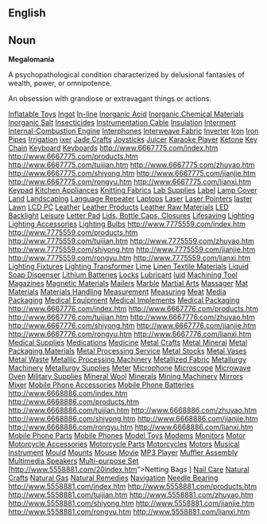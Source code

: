 == English ==

== Noun ==

'''Megalomania'''

A psychopathological condition characterized by delusional fantasies of wealth, power, or omnipotence. 

An obsession with grandiose or extravagant things or actions.

[http://www.6667775.com/01index.htm Inflatable Toys]
[http://www.6667775.com/02index.htm Ingot]
[http://www.6667775.com/03index.htm In-line]
[http://www.6667775.com/04index.htm Inorganic Acid]
[http://www.6667775.com/05index.htm Inorganic Chemical Materials]
[http://www.6667775.com/06index.htm Inorganic Salt]
[http://www.6667775.com/07index.htm Insecticides]
[http://www.6667775.com/08index.htm Instrumentation Cable]
[http://www.6667775.com/09index.htm Insulation]
[http://www.6667775.com/10index.htm Interment]
[http://www.6667775.com/11index.htm Internal-Combustion Engine]
[http://www.6667775.com/12index.htm Interphones]
[http://www.6667775.com/13index.htm Interweave Fabric]
[http://www.6667775.com/14index.htm Inverter]
[http://www.6667775.com/15index.htm Iron]
[http://www.6667775.com/16index.htm Iron Pipes]
[http://www.6667775.com/17index.htm Irrigation]
[http://www.6667775.com/18index.htm ixer]
[http://www.6667775.com/19index.htm Jade Crafts]
[http://www.6667775.com/20index.htm Joysticks]
[http://www.6667775.com/21index.htm Juicer]
[http://www.6667775.com/22index.htm Karaoke Player]
[http://www.6667775.com/23index.htm Ketone]
[http://www.6667775.com/24index.htm Key Chain]
[http://www.6667775.com/25index.htm Keyboard]
[http://www.6667775.com/26index.htm Keyboards]
http://www.6667775.com/index.htm
http://www.6667775.com/products.htm
http://www.6667775.com/tuijian.htm
http://www.6667775.com/zhuyao.htm
http://www.6667775.com/shiyong.htm
http://www.6667775.com/jianjie.htm
http://www.6667775.com/rongyu.htm
http://www.6667775.com/lianxi.htm 
[http://www.7775559.com/01index.htm Keypad]
[http://www.7775559.com/02index.htm Kitchen Appliances]
[http://www.7775559.com/03index.htm Knitting Fabrics]
[http://www.7775559.com/04index.htm Lab Supplies]
[http://www.7775559.com/05index.htm Label]
[http://www.7775559.com/06index.htm Lamp Cover]
[http://www.7775559.com/07index.htm Land]
[http://www.7775559.com/08index.htm Landscaping]
[http://www.7775559.com/09index.htm Language Repeater]
[http://www.7775559.com/10index.htm Laptops]
[http://www.7775559.com/11index.htm Laser]
[http://www.7775559.com/12index.htm Laser Pointers]
[http://www.7775559.com/13index.htm laster]
[http://www.7775559.com/14index.htm Lawn]
[http://www.7775559.com/15index.htm LCD PC]
[http://www.7775559.com/16index.htm Leather]
[http://www.7775559.com/17index.htm Leather Products]
[http://www.7775559.com/18index.htm Leather Raw Materials]
[http://www.7775559.com/19index.htm LED Backlight]
[http://www.7775559.com/20index.htm Leisure]
[http://www.7775559.com/21index.htm Letter Pad]
[http://www.7775559.com/22index.htm Lids, Bottle Caps, Closures]
[http://www.7775559.com/23index.htm Lifesaving]
[http://www.7775559.com/24index.htm Lighting]
[http://www.7775559.com/25index.htm Lighting Accessories]
[http://www.7775559.com/26index.htm Lighting Bulbs] 
http://www.7775559.com/index.htm
http://www.7775559.com/products.htm
http://www.7775559.com/tuijian.htm
http://www.7775559.com/zhuyao.htm
http://www.7775559.com/shiyong.htm
http://www.7775559.com/jianjie.htm
http://www.7775559.com/rongyu.htm
http://www.7775559.com/lianxi.htm 
[http://www.6667776.com/01index.htm Lighting Fixtures]
[http://www.6667776.com/02index.htm Lighting Transformer]
[http://www.6667776.com/03index.htm Lime]
[http://www.6667776.com/04index.htm Linen Textile Materials]
[http://www.6667776.com/05index.htm Liquid Soap Dispenser]
[http://www.6667776.com/06index.htm Lithium Batteries]
[http://www.6667776.com/07index.htm Locks]
[http://www.6667776.com/08index.htm Lubricant]
[http://www.6667776.com/09index.htm luid]
[http://www.6667776.com/10index.htm Machining Tool]
[http://www.6667776.com/11index.htm Magazines]
[http://www.6667776.com/12index.htm Magnetic Materials]
[http://www.6667776.com/13index.htm Mailers]
[http://www.6667776.com/14index.htm Marble]
[http://www.6667776.com/15index.htm Martial Arts]
[http://www.6667776.com/16index.htm Massager]
[http://www.6667776.com/17index.htm Mat]
[http://www.6667776.com/18index.htm Materials]
[http://www.6667776.com/19index.htm Materials Handling]
[http://www.6667776.com/20index.htm Measurement]
[http://www.6667776.com/21index.htm Measuring]
[http://www.6667776.com/22index.htm Meat]
[http://www.6667776.com/23index.htm Media Packaging]
[http://www.6667776.com/24index.htm Medical Equipment]
[http://www.6667776.com/25index.htm Medical Implements]
[http://www.6667776.com/26index.htm Medical Packaging] 
http://www.6667776.com/index.htm
http://www.6667776.com/products.htm
http://www.6667776.com/tuijian.htm
http://www.6667776.com/zhuyao.htm
http://www.6667776.com/shiyong.htm
http://www.6667776.com/jianjie.htm
http://www.6667776.com/rongyu.htm
http://www.6667776.com/lianxi.htm 
[http://www.6668886.com/01index.htm Medical Supplies]
[http://www.6668886.com/02index.htm Medications]
[http://www.6668886.com/03index.htm Medicine]
[http://www.6668886.com/04index.htm Metal Crafts]
[http://www.6668886.com/05index.htm Metal Mineral]
[http://www.6668886.com/06index.htm Metal Packaging Materials]
[http://www.6668886.com/07index.htm Metal Processing Service]
[http://www.6668886.com/08index.htm Metal Stocks]
[http://www.6668886.com/09index.htm Metal Vases]
[http://www.6668886.com/10index.htm Metal Waste]
[http://www.6668886.com/11index.htm Metallic Processing Machinery]
[http://www.6668886.com/12index.htm Metallized Fabric]
[http://www.6668886.com/13index.htm Metallurgy Machinery]
[http://www.6668886.com/14index.htm Metallurgy Supplies]
[http://www.6668886.com/15index.htm Meter]
[http://www.6668886.com/16index.htm Microphone]
[http://www.6668886.com/17index.htm Microscope]
[http://www.6668886.com/18index.htm Microwave Oven]
[http://www.6668886.com/19index.htm Military Supplies]
[http://www.6668886.com/20index.htm Mineral Wool]
[http://www.6668886.com/21index.htm Minerals]
[http://www.6668886.com/22index.htm Mining Machinery]
[http://www.6668886.com/23index.htm Mirrors]
[http://www.6668886.com/24index.htm Mixer]
[http://www.6668886.com/25index.htm Mobile Phone Accessories]
[http://www.6668886.com/26index.htm Mobile Phone Batteries] 
http://www.6668886.com/index.htm
http://www.6668886.com/products.htm
http://www.6668886.com/tuijian.htm
http://www.6668886.com/zhuyao.htm
http://www.6668886.com/shiyong.htm
http://www.6668886.com/jianjie.htm
http://www.6668886.com/rongyu.htm
http://www.6668886.com/lianxi.htm 
[http://www.5558881.com/01index.htm Mobile Phone Parts]
[http://www.5558881.com/02index.htm Mobile Phones]
[http://www.5558881.com/03index.htm Model Toys]
[http://www.5558881.com/04index.htm Modems]
[http://www.5558881.com/05index.htm Monitors]
[http://www.5558881.com/06index.htm Motor]
[http://www.5558881.com/07index.htm Motorcycle Accessories]
[http://www.5558881.com/08index.htm Motorcycle Parts]
[http://www.5558881.com/09index.htm Motorcycles]
[http://www.5558881.com/10index.htm Motors]
[http://www.5558881.com/11index.htm Musical Instrument]
[http://www.5558881.com/12index.htm Mould]
[http://www.5558881.com/13index.htm Mounts]
[http://www.5558881.com/14index.htm Mouse]
[http://www.5558881.com/15index.htm Movie]
[http://www.5558881.com/16index.htm MP3 Player]
[http://www.5558881.com/17index.htm Muffler Assembly]
[http://www.5558881.com/18index.htm Multimedia Speakers]
[http://www.5558881.com/19index.htm Multi-purpose Set]
[http://www.5558881.com/20index.htm">Netting Bags ]
[http://www.5558881.com/21index.htm Nail Care]
[http://www.5558881.com/22index.htm Natural Crafts]
[http://www.5558881.com/23index.htm Natural Gas]
[http://www.5558881.com/24index.htm Natural Remedies]
[http://www.5558881.com/25index.htm Navigation]
[http://www.5558881.com/26index.htm Needle Bearing] 
http://www.5558881.com/index.htm
http://www.5558881.com/products.htm
http://www.5558881.com/tuijian.htm
http://www.5558881.com/zhuyao.htm
http://www.5558881.com/shiyong.htm
http://www.5558881.com/jianjie.htm
http://www.5558881.com/rongyu.htm
http://www.5558881.com/lianxi.htm
